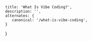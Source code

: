 
    title: 'What Is Vibe Coding?',
    description: '',
    alternates: {
       canonical: '/what-is-vibe-coding',
    }
}

<Title className='mb-7' title={'What Is Vibe Coding?'} date={new Date(2025, 0, 1)} />

<article>

Andrej Karpathy, the co-founder of OpenAI and a former AI leader at Tesla, came up with the term vibe coding in February 2025. The concept describes a method of coding, by which programmers prompt Large Language Models (LLMs) to create functional code by using natural language. Previously, Karpathy has described the idea of vibe coding, referring to English as "the hottest new programming language". Karpathy describes his approach as conversational, using voice commands while AI generates the actual code. "It's not really code—I just see stuff, say stuff, run stuff, and copy-paste stuff, and it mostly works."

AI has developed rapidly in recent years and there is continuous concern for the potential of AI to replace the job of the programmer. Integrating vibe coding into production-level code has enabled for smaller teams of engineers to build, iterate and deliver technology in a fraction of the time previously required.

Despite the rapid transition towards vibe coding, there are several limitations with the technique. One of the core principles of vibe coding lies in fully trusting LLMs and “forgetting the code even exists”, therefore, troubleshooting errors is particularly difficult in cases where LLMs are unable to fix their own errors. Moreover, LLM's aren't perfect, issues have been raised about understanding and accountability—whilst code may work, best practices can be neglected in vital areas, including security, therefore developers may use AI-generated code without fully comprehending its functionality, making them be liable for an unknown black box of code.

Alternatively, others argue vibe coding sets a bad precedent for other professions. What would you assume of self-proclaimed vibe surgeon or a vibe anaesthetist—perhaps a vibe lawyer or a vibe firefighter? Attaching these principles onto existing professions can be very dangerous, as people who rely on the services provided by these professions may not be comfortable with their personal information (such as credit card information, phone numbers, home address) being managed based on vibes. Or rather, patients may not want their surgeon precariously watching AI-controlled machinery perform life-saving operations from computer screens.
Although, throwing vibe coding into production-level software has its problems, there is certainly merit for the non-programmer. With the rise of vibe coding, software has become more accessible, providing people who do not speak the language of code, a way to envision ideas and watch them come to life through natural language, whether that is small programs to automate everyday tasks, or implementing a backend for a local business.

Is vibe coding a step in the right direction? Well, that is hard to say. Change is inevitable, and sizeable changes in technology and the way that we use technology calls into question—what is the goal of human advancement? Often, the obvious response describes humans reach a level of advancement where we aren't required to work—one where all tedious tasks aren't compulsory and the only activities remaining are recreational. But, perhaps advancement in technology, such as AI, drives us towards redundancy, taking away the things we find value in.

</article>